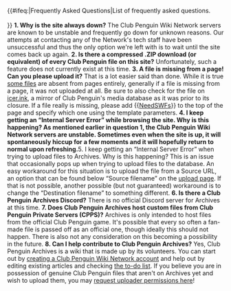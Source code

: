 {{#ifeq:{{PAGENAME}}|Frequently Asked Questions|List of frequently asked questions.<br><br>}}
'''1. Why is the site always down?'''
The Club Penguin Wiki Network servers are known to be unstable and frequently go down for unknown reasons. Our attempts at contacting any of the Network's tech staff have been unsuccessful and thus the only option we're left with is to wait until the site comes back up again.
'''2. Is there a compressed .ZIP download (or equivalent) of every Club Penguin file on this site?'''
Unfortunately, such a feature does not currently exist at this time.
'''3. A file is missing from a page! Can you please upload it?'''
That is a lot easier said than done. While it is true [[Special:UnusedFiles|some files]] are absent from pages entirely, generally if a file is missing from a page, it was not uploaded at all. Be sure to also check for the file on <span class="plainlinks">[https://icer.ink/ icer.ink]</span>, a mirror of Club Penguin's media database as it was prior to its closure. If a file really is missing, please add <nowiki>{{</nowiki>[[Template:NeedSWFs|NeedSWFs]]<nowiki>}}</nowiki> to the top of the page and specify which one using the template parameters.
'''4. I keep getting an “Internal Server Error” while browsing the site. Why is this happening?
As mentioned earlier in question 1, the Club Penguin Wiki Network servers are unstable. Sometimes even when the site is up, it will spontaneously hiccup for a few moments and it will hopefully return to normal upon refreshing.
'''5. I keep getting an “Internal Server Error” when trying to upload files to Archives. Why is this happening?
This is an issue that occasionally pops up when trying to upload files to the database. An easy workaround for this situation is to upload the file from a Source URL, an option that can be found below “Source filename” on the [[Special:Upload|upload page]]. If that is not possible, another possible (but not guaranteed) workaround is to change the “Destination filename” to something different.
'''6. Is there a Club Penguin Archives Discord?'''
There is no official Discord server for Archives at this time.
'''7. Does Club Penguin Archives host custom files from Club Penguin Private Servers (CPPS)?'''
Archives is only intended to host files from the official Club Penguin game. It's possible that every so often a fan-made file is passed off as an official one, though ideally this should not happen. There is also not any consideration on this becoming a possibility in the future.
'''8. Can I help contribute to Club Penguin Archives?'''
Yes, Club Penguin Archives is a wiki that is made up by its volunteers. You can start out by [[Special:CreateAccount|creating a Club Penguin Wiki Network account]] and help out by editing existing articles and checking [[Project:To-do List|the to-do list]]. If you believe you are in possession of genuine Club Penguin files that aren't on Archives yet and wish to upload them, you may [[Project:Request uploader permissions|request uploader permissions here]]!
